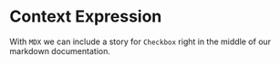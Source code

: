 
<Meta title="MDX/Context Expression" of={ContextExpression} />

# Context Expression

With `MDX` we can include a story for `Checkbox` right in the middle of our
markdown documentation.

<Canvas>
  <Story of={ContextExpression.Base} />
</Canvas>
